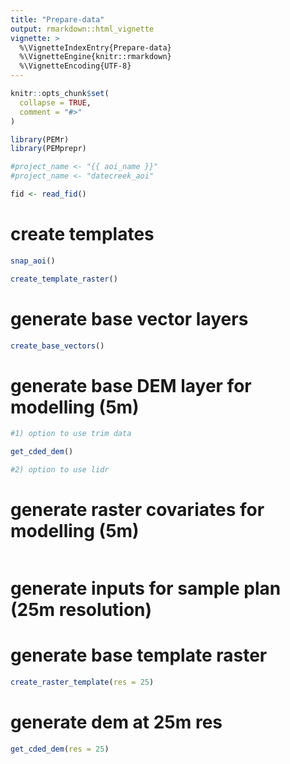 ```yaml
---
title: "Prepare-data"
output: rmarkdown::html_vignette
vignette: >
  %\VignetteIndexEntry{Prepare-data}
  %\VignetteEngine{knitr::rmarkdown}
  %\VignetteEncoding{UTF-8}
---
```


```r
knitr::opts_chunk$set(
  collapse = TRUE,
  comment = "#>"
)
```

```r
library(PEMr)
library(PEMprepr)

#project_name <- "{{ aoi_name }}"
#project_name <- "datecreek_aoi"

fid <- read_fid()

```

# create templates 

```r

snap_aoi()

create_template_raster()


```


# generate base vector layers

```r
create_base_vectors()

```


# generate base DEM layer for modelling (5m)

```r

#1) option to use trim data 

get_cded_dem()

#2) option to use lidr 


```

# generate raster covariates for modelling (5m)

```r

```




# generate inputs for sample plan (25m resolution)

# generate base template raster 

```r

create_raster_template(res = 25)

```

# generate dem at 25m res

```r
get_cded_dem(res = 25)
```


